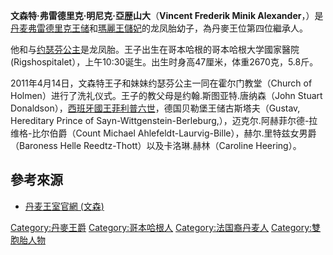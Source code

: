 {{Infobox royalty
| name = 文森特
| title = 丹麦王子<br>HRH Prince Vincent of Denmark
| image = 
| spouse = 
| royal house  = [[格呂克斯堡王朝|格呂克斯堡王朝]]
| othertitles  = Prince of Denmark, Count of Monpezat
| full name = 文森特·弗雷德里克·明尼克·亞歴山大<br>Vincent Frederik Minik Alexander 
| father = [[弗雷德里克王储_(丹麦)|弗雷德里克王储]]
| mother = [[瑪麗_(丹麥王儲妃)|瑪麗王儲妃]]
| issue = 
| birth_date = {{birth date and age|2011|1|8|}}
| birth_place = {{DEN}}[[哥本哈根|哥本哈根]]{{link-en|哥本哈根大學國家醫院|Rigshospitalet}}
| date of death  = 
| place of death = 
}}
{{Danish Royal Family}}
'''文森特·弗雷德里克·明尼克·亞歴山大'''（'''Vincent Frederik Minik Alexander'''，{{bd|2011年|1月8日|catIdx=V}}）是[[丹麦|丹麦]][[弗雷德里克王储_(丹麦)|弗雷德里克王储]]和[[瑪麗_(丹麥王儲妃)|瑪麗王儲妃]]的龙凤胎幼子，為丹麥王位第四位繼承人。

他和与[[約瑟芬_(丹麦公主)|约瑟芬公主]]是龙凤胎。王子出生在哥本哈根的哥本哈根大学國家醫院 (Rigshospitalet），上午10:30诞生。出生时身高47厘米，体重2670克，5.8斤。

2011年4月14日，文森特王子和妹妹约瑟芬公主一同在霍尔门教堂（Church of Holmen）进行了洗礼仪式。王子的教父母是约翰.斯图亚特.唐纳森（John Stuart Donaldson），[[費利佩六世|西班牙國王菲利普六世]]，德国贝勒堡王储古斯塔夫（Gustav, Hereditary Prince of Sayn-Wittgenstein-Berleburg,），迈克尔.阿赫菲尔德-拉维格-比尔伯爵（Count Michael Ahlefeldt-Laurvig-Bille），赫尔.里特兹女男爵（Baroness Helle Reedtz-Thott）以及卡洛琳.赫林（Caroline Heering）。

== 參考來源 ==
* [https://web.archive.org/web/20110420093211/http://kongehuset.dk/publish.php?dogtag=k_en_fam_vincent 丹麦王室官網 (文森)]

{{DEFAULTSORT:Vincent}}
[[Category:丹麥王爵|Category:丹麥王爵]]
[[Category:哥本哈根人|Category:哥本哈根人]]
[[Category:法国裔丹麦人|Category:法国裔丹麦人]]
[[Category:雙胞胎人物|Category:雙胞胎人物]]